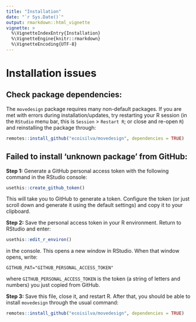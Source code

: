 ```yaml
---
title: "Installation"
date: "`r Sys.Date()`"
output: rmarkdown::html_vignette
vignette: >
  %\VignetteIndexEntry{Installation}
  %\VignetteEngine{knitr::rmarkdown}
  %\VignetteEncoding{UTF-8}
---
```


# Installation issues

## Check package dependencies:

The `movedesign` package requires many non-default packages. If you are met with errors during installation/updates, try restarting your R session (in the `RStudio` menu bar, this is `Session` > `Restart R`; or close and re-open `R`) and reinstalling the package through:

```r
remotes::install_github("ecoisilva/movedesign", dependencies = TRUE) 
```

## Failed to install 'unknown package' from GitHub:

**Step 1:** Generate a GitHub personal access token with the following command in the RStudio console:
```r
usethis::create_github_token()
```
This will take you to GitHub to generate a token. Configure the token (or just scroll down and generate it using the default settings) and copy it to your clipboard.

**Step 2:** Save the personal access token in your R environment. Return to RStudio and enter:
```r
usethis::edit_r_environ()
```
in the console. This opens a new window in RStudio. When that window opens, write:
```
GITHUB_PAT="GITHUB_PERSONAL_ACCESS_TOKEN"
```
where `GITHUB_PERSONAL_ACCESS_TOKEN` is the token (a string of letters and numbers) you just copied from GitHub.

**Step 3:** Save this file, close it, and restart R. After that, you should be able to install `movedesign` through the usual command:

```r
remotes::install_github("ecoisilva/movedesign", dependencies = TRUE) 
```

